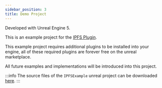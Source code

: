 ```yaml
---
sidebar_position: 3
title: Demo Project
---
```


Developed with Unreal Engine 5.

This is an example project for the [IPFS Plugin](https://www.unrealengine.com/marketplace/en-US/product/ipfs).

This example project requires additional plugins to be installed into your engine, all of these required plugins are
forever free on the unreal marketplace.

All future examples and implementations will be introduced into this project.

:::info
The source files of the `IPFSExample` unreal project can be downloaded
[here](https://dev.azure.com/3StudioOnline/Public%20Resources/_git/IPFS).
:::
